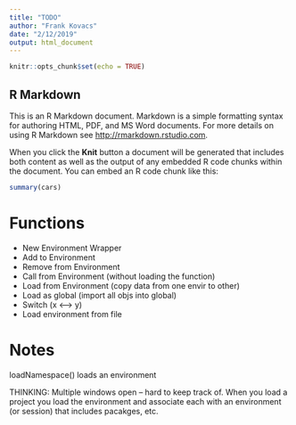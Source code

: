 ```yaml
---
title: "TODO"
author: "Frank Kovacs"
date: "2/12/2019"
output: html_document
---
```


```r
knitr::opts_chunk$set(echo = TRUE)
```

## R Markdown

This is an R Markdown document. Markdown is a simple formatting syntax for authoring HTML, PDF, and MS Word documents. For more details on using R Markdown see <http://rmarkdown.rstudio.com>.

When you click the **Knit** button a document will be generated that includes both content as well as the output of any embedded R code chunks within the document. You can embed an R code chunk like this:

```r
summary(cars)
```

# Functions

+ New Environment Wrapper
+ Add to Environment
+ Remove from Environment
+ Call from Environment (without loading the function)
+ Load from Environment (copy data from one envir to other)
+ Load as global (import all objs into global)
+ Switch (x <--> y)
+ Load environment from file


# Notes

loadNamespace() loads an environment

THINKING: Multiple windows open -- hard to keep track of. When you load a project you load the environment and associate each with an environment (or session) that includes pacakges, etc.